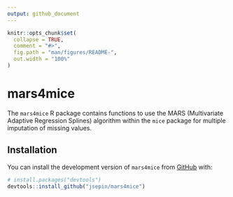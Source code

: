 ```yaml
---
output: github_document
---
```


<!-- README.md is generated from README.Rmd. Please edit that file -->

```r
knitr::opts_chunk$set(
  collapse = TRUE,
  comment = "#>",
  fig.path = "man/figures/README-",
  out.width = "100%"
)
```

# mars4mice

<!-- badges: start -->
<!-- badges: end -->

The `mars4mice` R package contains functions to use the MARS (Multivariate Adaptive Regression Splines) algorithm within the `mice` package for multiple imputation of missing values.

## Installation

You can install the development version of `mars4mice` from [GitHub](https://github.com/) with:

``` r
# install.packages("devtools")
devtools::install_github("jsepin/mars4mice")
```

